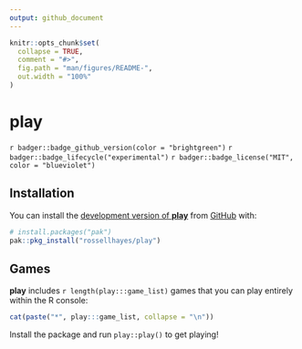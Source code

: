 ```yaml
---
output: github_document
---
```


<!-- README.md is generated from README.Rmd. Please edit that file -->

```r
knitr::opts_chunk$set(
  collapse = TRUE,
  comment = "#>",
  fig.path = "man/figures/README-",
  out.width = "100%"
)
```

# play

<!-- badges: start -->
`r badger::badge_github_version(color = "brightgreen")`
`r badger::badge_lifecycle("experimental")`
`r badger::badge_license("MIT", color = "blueviolet")`
<!-- badges: end -->

## Installation

You can install the [development version of **play**](https://github.com/rossellhayes/play) from [GitHub](https://github.com/) with:

``` r
# install.packages("pak")
pak::pkg_install("rossellhayes/play")
```

## Games

**play** includes `r length(play:::game_list)` games that you can play entirely within the R console:

```r
cat(paste("*", play:::game_list, collapse = "\n"))
```

Install the package and run `play::play()` to get playing!
